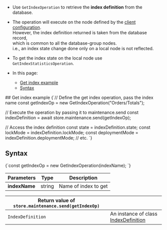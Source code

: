 
<Admonition type="note" title="">

* Use `GetIndexOperation` to retrieve the __index definition__ from the database.

* The operation will execute on the node defined by the [client configuration](../../../../client-api/configuration/load-balance/overview.mdx#client-logic-for-choosing-a-node).  
  However, the index definition returned is taken from the database record,  
  which is common to all the database-group nodes.  
  i.e., an index state change done only on a local node is not reflected.  

* To get the index state on the local node use `GetIndexStatisticsOperation`.

* In this page:
    * [Get index example](../../../../client-api/operations/maintenance/indexes/get-index.mdx#get-index-example)
    * [Syntax](../../../../client-api/operations/maintenance/indexes/get-index.mdx#syntax)

</Admonition>
## Get index example

<TabItem value="get_index" label="get_index">
<CodeBlock language="js">
{`// Define the get index operation, pass the index name
const getIndexOp = new GetIndexOperation("Orders/Totals");

// Execute the operation by passing it to maintenance.send
const indexDefinition = await store.maintenance.send(getIndexOp);

// Access the index definition
const state = indexDefinition.state;
const lockMode = indexDefinition.lockMode;
const deploymentMode = indexDefinition.deploymentMode;
// etc.
`}
</CodeBlock>
</TabItem>



## Syntax

<TabItem value="get_index_syntax" label="get_index_syntax">
<CodeBlock language="js">
{`const getIndexOp = new GetIndexOperation(indexName);
`}
</CodeBlock>
</TabItem>

| Parameters | Type | Description |
| - | - | - |
| __indexName__ | string | Name of index to get |

| Return value of `store.maintenance.send(getIndexOp)` | |
|- | - |
| `IndexDefinition` | An instance of class [IndexDefinition](../../../../client-api/operations/maintenance/indexes/put-indexes.mdx#indexdefinition) |




